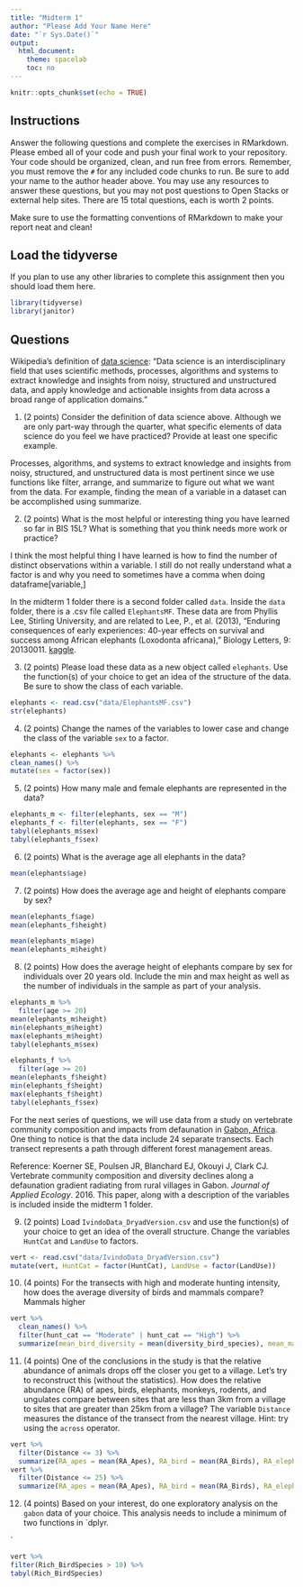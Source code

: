 ```yaml
---
title: "Midterm 1"
author: "Please Add Your Name Here"
date: "`r Sys.Date()`"
output:
  html_document:
    theme: spacelab
    toc: no
---
```


```r
knitr::opts_chunk$set(echo = TRUE)
```

## Instructions
Answer the following questions and complete the exercises in RMarkdown. Please embed all of your code and push your final work to your repository. Your code should be organized, clean, and run free from errors. Remember, you must remove the `#` for any included code chunks to run. Be sure to add your name to the author header above. You may use any resources to answer these questions, but you may not post questions to Open Stacks or external help sites. There are 15 total questions, each is worth 2 points.  

Make sure to use the formatting conventions of RMarkdown to make your report neat and clean!  

## Load the tidyverse
If you plan to use any other libraries to complete this assignment then you should load them here.
```r
library(tidyverse)
library(janitor)
```

## Questions  

Wikipedia's definition of [data science](https://en.wikipedia.org/wiki/Data_science): "Data science is an interdisciplinary field that uses scientific methods, processes, algorithms and systems to extract knowledge and insights from noisy, structured and unstructured data, and apply knowledge and actionable insights from data across a broad range of application domains."  

1. (2 points) Consider the definition of data science above. Although we are only part-way through the quarter, what specific elements of data science do you feel we have practiced? Provide at least one specific example.  

Processes, algorithms, and systems to extract knowledge and insights from noisy, structured, and unstructured data is most pertinent since we use functions like filter, arrange, and summarize to figure out what we want from the data. For example, finding the mean of a variable in a dataset can be accomplished using summarize.

2. (2 points) What is the most helpful or interesting thing you have learned so far in BIS 15L? What is something that you think needs more work or practice?  

I think the most helpful thing I have learned is how to find the number of distinct observations within a variable. I still do not really understand what a factor is and why you need to sometimes have a comma when doing dataframe[variable,]

In the midterm 1 folder there is a second folder called `data`. Inside the `data` folder, there is a .csv file called `ElephantsMF`. These data are from Phyllis Lee, Stirling University, and are related to Lee, P., et al. (2013), "Enduring consequences of early experiences: 40-year effects on survival and success among African elephants (Loxodonta africana)," Biology Letters, 9: 20130011. [kaggle](https://www.kaggle.com/mostafaelseidy/elephantsmf).  

3. (2 points) Please load these data as a new object called `elephants`. Use the function(s) of your choice to get an idea of the structure of the data. Be sure to show the class of each variable.

```r
elephants <- read.csv("data/ElephantsMF.csv")
str(elephants)
```


4. (2 points) Change the names of the variables to lower case and change the class of the variable `sex` to a factor.

```r
elephants <- elephants %>% 
clean_names() %>%
mutate(sex = factor(sex))
```


5. (2 points) How many male and female elephants are represented in the data?

```r
elephants_m <- filter(elephants, sex == "M")
elephants_f <- filter(elephants, sex == "F")
tabyl(elephants_m$sex)
tabyl(elephants_f$sex)
```


6. (2 points) What is the average age all elephants in the data?

```r
mean(elephants$age)
```

7. (2 points) How does the average age and height of elephants compare by sex?

```r
mean(elephants_f$age)
mean(elephants_f$height)
```

```r
mean(elephants_m$age)
mean(elephants_m$height)
```


8. (2 points) How does the average height of elephants compare by sex for individuals over 20 years old. Include the min and max height as well as the number of individuals in the sample as part of your analysis.  

```r
elephants_m %>%
  filter(age >= 20)
mean(elephants_m$height)
min(elephants_m$height)
max(elephants_m$height)
tabyl(elephants_m$sex)
```

```r
elephants_f %>%
  filter(age >= 20)
mean(elephants_f$height)
min(elephants_f$height)
max(elephants_f$height)
tabyl(elephants_f$sex)
```

For the next series of questions, we will use data from a study on vertebrate community composition and impacts from defaunation in [Gabon, Africa](https://en.wikipedia.org/wiki/Gabon). One thing to notice is that the data include 24 separate transects. Each transect represents a path through different forest management areas.  

Reference: Koerner SE, Poulsen JR, Blanchard EJ, Okouyi J, Clark CJ. Vertebrate community composition and diversity declines along a defaunation gradient radiating from rural villages in Gabon. _Journal of Applied Ecology_. 2016. This paper, along with a description of the variables is included inside the midterm 1 folder.  

9. (2 points) Load `IvindoData_DryadVersion.csv` and use the function(s) of your choice to get an idea of the overall structure. Change the variables `HuntCat` and `LandUse` to factors.

```r
vert <- read.csv("data/IvindoData_DryadVersion.csv")
mutate(vert, HuntCat = factor(HuntCat), LandUse = factor(LandUse))
```


10. (4 points) For the transects with high and moderate hunting intensity, how does the average diversity of birds and mammals compare?
Mammals higher
```r
vert %>%
  clean_names() %>%
  filter(hunt_cat == "Moderate" | hunt_cat == "High") %>%
  summarize(mean_bird_diversity = mean(diversity_bird_species), mean_mammal_diversity = mean(diversity_mammal_species))
```

11. (4 points) One of the conclusions in the study is that the relative abundance of animals drops off the closer you get to a village. Let's try to reconstruct this (without the statistics). How does the relative abundance (RA) of apes, birds, elephants, monkeys, rodents, and ungulates compare between sites that are less than 3km from a village to sites that are greater than 25km from a village? The variable `Distance` measures the distance of the transect from the nearest village. Hint: try using the `across` operator.  

```r
vert %>%
  filter(Distance <= 3) %>%
  summarize(RA_apes = mean(RA_Apes), RA_bird = mean(RA_Birds), RA_elephants = mean(RA_Elephant), RA_monkeys = mean(RA_Monkeys), RA_rodents = mean(RA_Rodent), RA_ungulates = mean(RA_Ungulate))
vert %>%
  filter(Distance <= 25) %>%
  summarize(RA_apes = mean(RA_Apes), RA_bird = mean(RA_Birds), RA_elephants = mean(RA_Elephant), RA_monkeys = mean(RA_Monkeys), RA_rodents = mean(RA_Rodent), RA_ungulates = mean(RA_Ungulate))
```


12. (4 points) Based on your interest, do one exploratory analysis on the `gabon` data of your choice. This analysis needs to include a minimum of two functions in `dplyr.

`
```r
vert %>%
filter(Rich_BirdSpecies > 10) %>%
tabyl(Rich_BirdSpecies)
```
